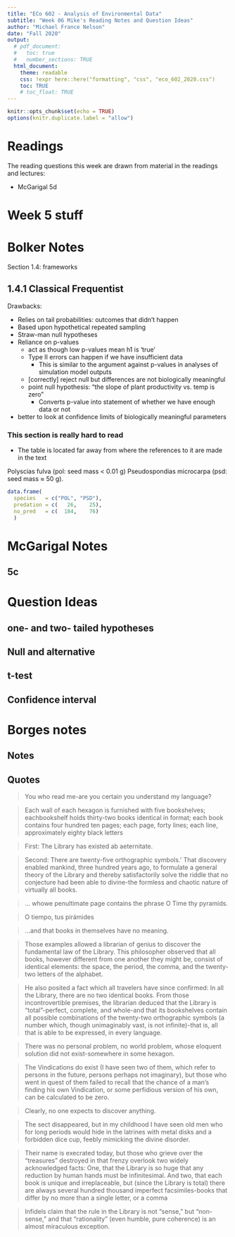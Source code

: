 ```yaml
---
title: "ECo 602 - Analysis of Environmental Data"
subtitle: "Week 06 Mike's Reading Notes and Question Ideas"
author: "Michael France Nelson"
date: "Fall 2020"
output:
  # pdf_document:
  #   toc: true
  #   number_sections: TRUE
  html_document:
    theme: readable
    css: !expr here::here("formatting", "css", "eco_602_2020.css")
    toc: TRUE
    # toc_float: TRUE
---
```


```r
knitr::opts_chunk$set(echo = TRUE)
options(knitr.duplicate.label = "allow")
```


# Readings

The reading questions this week are drawn from material in the readings and lectures:

- McGarigal 5d














# Week 5 stuff




# Bolker Notes

Section 1.4: frameworks

## 1.4.1 Classical Frequentist

Drawbacks:
 
- Relies on tail probabilities: outcomes that didn't happen
- Based upon hypothetical repeated sampling
- Straw-man null hypotheses
- Reliance on p-values
  - act as though low p-values mean h1 is 'true'
  - Type II errors can happen if we have insufficient data
    -  This is similar to the argument against p-values in analyses of simulation model outputs
  - [correctly] reject null but differences are not biologically meaningful
  - point null hypothesis: "the slope of plant productivity vs. temp is zero"
    - Converts p-value into statement of whether we have enough data or not

- better to look at confidence limits of biologically meaningful parameters


### This section is really hard to read

- The table is located far away from where the references to it are made in the text




Polyscias fulva (pol: seed mass < 0.01 g)
Pseudospondias microcarpa (psd: seed mass ≈ 50 g).
```r
data.frame(
  species   = c("POL", "PSD"),
  predation = c(   26,    25),
  no_pred   = c(  184,    76)
  )
```



# McGarigal Notes

## 5c



# Question Ideas


## one- and two- tailed hypotheses





## Null and alternative

## t-test


## Confidence interval




# Borges notes {.tabset}

## Notes

## Quotes


> You who read me-are you certain you understand my language?

> Each wall of each hexagon is furnished with five bookshelves; eachbookshelf holds thirty-two books identical in format; each book contains four hundred ten pages; each page, forty lines; each line, approximately eighty black letters


> First: The Library has existed ab aeternitate.

> Second: There are twenty-five orthographic symbols.' That discovery enabled mankind, three hundred years ago, to formulate a general theory of the Library and thereby satisfactorily solve the riddle that no conjecture had been able to divine-the formless and chaotic nature of virtually all books. 

> ... whowe penultimate page contains the phrase O Time thy pyramids. 

> O tiempo, tus pirámides

> ...and that books in themselves have no meaning. 


> Those examples allowed a librarian of genius to discover the fundamental
law of the Library. This philosopher observed that all books, however different from one another they might be, consist of identical elements: the
space, the period, the comma, and the twenty-two letters of the alphabet.


> He also posited a fact which all travelers have since confirmed: In all the Library, there are no two identical books. From those incontrovertible premises, the librarian deduced that the Library is "total"-perfect, complete, and whole-and that its bookshelves contain all possible combinations of the twenty-two orthographic symbols (a number which, though unimaginably vast, is not infinite)-that is, all that is able to be expressed, in every language. 


> There was no personal problem, no world problem, whose eloquent solution did not exist-somewhere in some hexagon. 
 
> The Vindications do exist (I have seen two of them, which refer to persons in the future, persons perhaps not imaginary), but those who went in quest of them failed to recall that the chance of a man's finding his own Vindication, or some perfidious version of his own, can be calculated to be zero. 
 
> Clearly, no one expects to discover anything. 

> The sect disappeared, but in my childhood I have seen old men who for long periods would hide in the latrines with metal disks and a forbidden dice cup, feebly mimicking the divine disorder. 


> Their name is execrated today, but those who grieve over the "treasures" destroyed in that frenzy overlook two widely acknowledged facts: One, that the Library is so huge that any reduction by human hands must be infinitesimal. And two, that each book is unique and irreplaceable, but (since the Library is total) there are always several hundred thousand imperfect facsimiles-books that differ by no more than a single letter, or a comma


> Infidels claim that the rule in the Library is not "sense," but "non-sense," and that "rationality" (even humble, pure coherence) is an almost miraculous exception. 



